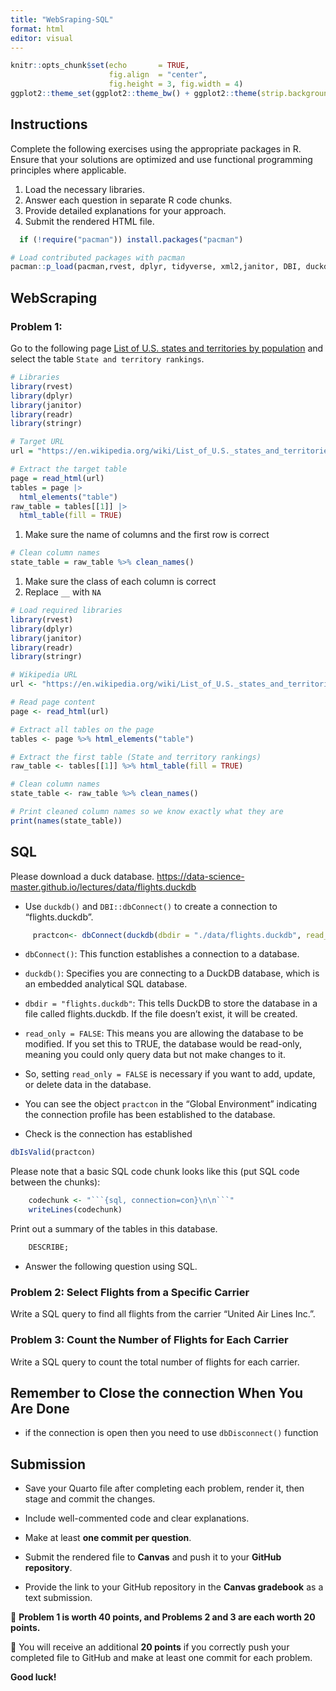 ```yaml
---
title: "WebSraping-SQL"
format: html
editor: visual
---
```


```r
knitr::opts_chunk$set(echo       = TRUE, 
                      fig.align  = "center",
                      fig.height = 3, fig.width = 4)
ggplot2::theme_set(ggplot2::theme_bw() + ggplot2::theme(strip.background = ggplot2::element_rect(fill = "white")))
```

## Instructions

Complete the following exercises using the appropriate packages in R. Ensure that your solutions are optimized and use functional programming principles where applicable.

1.  Load the necessary libraries.
2.  Answer each question in separate R code chunks.
3.  Provide detailed explanations for your approach.
4.  Submit the rendered HTML file.

```r
  if (!require("pacman")) install.packages("pacman")

# Load contributed packages with pacman
pacman::p_load(pacman,rvest, dplyr, tidyverse, xml2,janitor, DBI, duckdb, nycflights13)
```

## WebScraping

### Problem 1:

Go to the following page [List of U.S. states and territories by population](https://en.wikipedia.org/wiki/List_of_U.S._states_and_territories_by_population) and select the table `State and territory rankings`.

```r
# Libraries
library(rvest)
library(dplyr)
library(janitor)
library(readr)
library(stringr)

# Target URL
url = "https://en.wikipedia.org/wiki/List_of_U.S._states_and_territories_by_population"

# Extract the target table
page = read_html(url)
tables = page |> 
  html_elements("table")
raw_table = tables[[1]] |> 
  html_table(fill = TRUE)
```

1.  Make sure the name of columns and the first row is correct

```r
# Clean column names
state_table = raw_table %>% clean_names()


```

1.  Make sure the class of each column is correct\
2.  Replace `__` with `NA`

```r
# Load required libraries
library(rvest)
library(dplyr)
library(janitor)
library(readr)
library(stringr)

# Wikipedia URL
url <- "https://en.wikipedia.org/wiki/List_of_U.S._states_and_territories_by_population"

# Read page content
page <- read_html(url)

# Extract all tables on the page
tables <- page %>% html_elements("table")

# Extract the first table (State and territory rankings)
raw_table <- tables[[1]] %>% html_table(fill = TRUE)

# Clean column names
state_table <- raw_table %>% clean_names()

# Print cleaned column names so we know exactly what they are
print(names(state_table))

```

## SQL

Please download a duck database. <https://data-science-master.github.io/lectures/data/flights.duckdb>

-   Use `duckdb()` and `DBI::dbConnect()` to create a connection to "flights.duckdb".

```r
     practcon<- dbConnect(duckdb(dbdir = "./data/flights.duckdb", read_only = FALSE))

```

-   `dbConnect()`: This function establishes a connection to a database.

-   `duckdb()`: Specifies you are connecting to a DuckDB database, which is an embedded analytical SQL database.

-   `dbdir = "flights.duckdb"`: This tells DuckDB to store the database in a file called flights.duckdb. If the file doesn't exist, it will be created.

-   `read_only = FALSE`: This means you are allowing the database to be modified. If you set this to TRUE, the database would be read-only, meaning you could only query data but not make changes to it.

-   So, setting `read_only = FALSE` is necessary if you want to add, update, or delete data in the database.

-   You can see the object `practcon` in the "Global Environment" indicating the connection profile has been established to the database.

-   Check is the connection has established

```r
dbIsValid(practcon)
```

Please note that a basic SQL code chunk looks like this (put SQL code between the chunks):

```r
    codechunk <- "```{sql, connection=con}\n\n```"
    writeLines(codechunk)
```

Print out a summary of the tables in this database.

```sql
    DESCRIBE;
```

-   Answer the following question using SQL.

### Problem 2: Select Flights from a Specific Carrier

Write a SQL query to find all flights from the carrier "United Air Lines Inc.".

### Problem 3: Count the Number of Flights for Each Carrier

Write a SQL query to count the total number of flights for each carrier.

## Remember to Close the connection When You Are Done

-   if the connection is open then you need to use `dbDisconnect()` function

## Submission

-   Save your Quarto file after completing each problem, render it, then stage and commit the changes.\

-   Include well-commented code and clear explanations.\

-   Make at least **one commit per question**.\

-   Submit the rendered file to **Canvas** and push it to your **GitHub repository**.\

-   Provide the link to your GitHub repository in the **Canvas gradebook** as a text submission.\

🔹 **Problem 1 is worth 40 points, and Problems 2 and 3 are each worth 20 points.**\

🔹 You will receive an additional **20 points** if you correctly push your completed file to GitHub and make at least one commit for each problem.\

**Good luck!**
